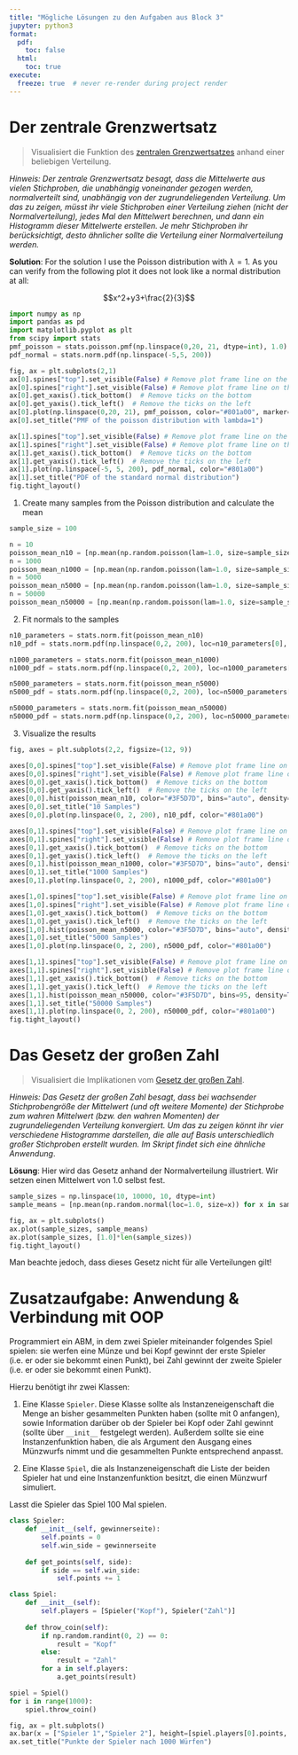 ```yaml
---
title: "Mögliche Lösungen zu den Aufgaben aus Block 3"
jupyter: python3
format:
  pdf:
    toc: false
  html: 
    toc: true
execute:
  freeze: true  # never re-render during project render
---
```


# Der zentrale Grenzwertsatz

> Visualisiert die Funktion des [zentralen Grenzwertsatzes](https://en.wikipedia.org/wiki/Central_limit_theorem) anhand einer beliebigen Verteilung.

*Hinweis: Der zentrale Grenzwertsatz besagt, dass die Mittelwerte aus vielen Stichproben, die unabhängig voneinander gezogen werden, normalverteilt sind, unabhängig von der zugrundeliegenden Verteilung. Um das zu zeigen, müsst ihr viele Stichproben einer Verteilung ziehen (nicht der Normalverteilung), jedes Mal den Mittelwert berechnen, und dann ein Histogramm dieser Mittelwerte erstellen. Je mehr Stichproben ihr berücksichtigt, desto ähnlicher sollte die Verteilung einer Normalverteilung werden.*

**Solution**: For the solution I use the Poisson distribution with $\lambda=1$. As you can verify from the following plot it does not look like a normal distribution at all:

$$x^2+y3+\frac{2}{3}$$

```python
import numpy as np
import pandas as pd
import matplotlib.pyplot as plt
from scipy import stats
pmf_poisson = stats.poisson.pmf(np.linspace(0,20, 21, dtype=int), 1.0)  
pdf_normal = stats.norm.pdf(np.linspace(-5,5, 200))
```

```python
fig, ax = plt.subplots(2,1)
ax[0].spines["top"].set_visible(False) # Remove plot frame line on the top 
ax[0].spines["right"].set_visible(False) # Remove plot frame line on the right
ax[0].get_xaxis().tick_bottom()  # Remove ticks on the bottom
ax[0].get_yaxis().tick_left()  # Remove the ticks on the left
ax[0].plot(np.linspace(0,20, 21), pmf_poisson, color="#801a00", marker="o")
ax[0].set_title("PMF of the poisson distribution with lambda=1")

ax[1].spines["top"].set_visible(False) # Remove plot frame line on the top 
ax[1].spines["right"].set_visible(False) # Remove plot frame line on the right
ax[1].get_xaxis().tick_bottom()  # Remove ticks on the bottom
ax[1].get_yaxis().tick_left()  # Remove the ticks on the left
ax[1].plot(np.linspace(-5, 5, 200), pdf_normal, color="#801a00")
ax[1].set_title("PDF of the standard normal distribution")
fig.tight_layout()
```

1. Create many samples from the Poisson distribution and calculate the mean

```python
sample_size = 100

n = 10
poisson_mean_n10 = [np.mean(np.random.poisson(lam=1.0, size=sample_size)) for i in range(n)]
n = 1000
poisson_mean_n1000 = [np.mean(np.random.poisson(lam=1.0, size=sample_size)) for i in range(n)]
n = 5000
poisson_mean_n5000 = [np.mean(np.random.poisson(lam=1.0, size=sample_size)) for i in range(n)]
n = 50000
poisson_mean_n50000 = [np.mean(np.random.poisson(lam=1.0, size=sample_size)) for i in range(n)]
```

2. Fit normals to the samples

```python
n10_parameters = stats.norm.fit(poisson_mean_n10)
n10_pdf = stats.norm.pdf(np.linspace(0,2, 200), loc=n10_parameters[0], scale=n10_parameters[1])

n1000_parameters = stats.norm.fit(poisson_mean_n1000)
n1000_pdf = stats.norm.pdf(np.linspace(0,2, 200), loc=n1000_parameters[0], scale=n1000_parameters[1])

n5000_parameters = stats.norm.fit(poisson_mean_n5000)
n5000_pdf = stats.norm.pdf(np.linspace(0,2, 200), loc=n5000_parameters[0], scale=n5000_parameters[1])

n50000_parameters = stats.norm.fit(poisson_mean_n50000)
n50000_pdf = stats.norm.pdf(np.linspace(0,2, 200), loc=n50000_parameters[0], scale=n50000_parameters[1])
```

3. Visualize the results

```python
fig, axes = plt.subplots(2,2, figsize=(12, 9))

axes[0,0].spines["top"].set_visible(False) # Remove plot frame line on the top 
axes[0,0].spines["right"].set_visible(False) # Remove plot frame line on the right
axes[0,0].get_xaxis().tick_bottom()  # Remove ticks on the bottom
axes[0,0].get_yaxis().tick_left()  # Remove the ticks on the left
axes[0,0].hist(poisson_mean_n10, color="#3F5D7D", bins="auto", density=True)
axes[0,0].set_title("10 Samples")
axes[0,0].plot(np.linspace(0, 2, 200), n10_pdf, color="#801a00")

axes[0,1].spines["top"].set_visible(False) # Remove plot frame line on the top 
axes[0,1].spines["right"].set_visible(False) # Remove plot frame line on the right
axes[0,1].get_xaxis().tick_bottom()  # Remove ticks on the bottom
axes[0,1].get_yaxis().tick_left()  # Remove the ticks on the left
axes[0,1].hist(poisson_mean_n1000, color="#3F5D7D", bins="auto", density=True)
axes[0,1].set_title("1000 Samples")
axes[0,1].plot(np.linspace(0, 2, 200), n1000_pdf, color="#801a00")

axes[1,0].spines["top"].set_visible(False) # Remove plot frame line on the top 
axes[1,0].spines["right"].set_visible(False) # Remove plot frame line on the right
axes[1,0].get_xaxis().tick_bottom()  # Remove ticks on the bottom
axes[1,0].get_yaxis().tick_left()  # Remove the ticks on the left
axes[1,0].hist(poisson_mean_n5000, color="#3F5D7D", bins="auto", density=True)
axes[1,0].set_title("5000 Samples")
axes[1,0].plot(np.linspace(0, 2, 200), n5000_pdf, color="#801a00")

axes[1,1].spines["top"].set_visible(False) # Remove plot frame line on the top 
axes[1,1].spines["right"].set_visible(False) # Remove plot frame line on the right
axes[1,1].get_xaxis().tick_bottom()  # Remove ticks on the bottom
axes[1,1].get_yaxis().tick_left()  # Remove the ticks on the left
axes[1,1].hist(poisson_mean_n50000, color="#3F5D7D", bins=95, density=True)
axes[1,1].set_title("50000 Samples")
axes[1,1].plot(np.linspace(0, 2, 200), n50000_pdf, color="#801a00")
fig.tight_layout()
```

# Das Gesetz der großen Zahl

> Visualisiert die Implikationen vom [Gesetz der großen Zahl](https://en.wikipedia.org/wiki/Law_of_large_numbers).

*Hinweis: Das Gesetz der großen Zahl besagt, dass bei wachsender Stichprobengröße der Mittelwert (und oft weitere Momente) der Stichprobe zum wahren Mittelwert (bzw. den wahren Momenten) der zugrundeliegenden Verteilung konvergiert. Um das zu zeigen könnt ihr vier verschiedene Histogramme darstellen, die alle auf Basis unterschiedlich großer Stichproben erstellt wurden. Im Skript findet sich eine ähnliche Anwendung*.

**Lösung**: Hier wird das Gesetz anhand der Normalverteilung illustriert. 
Wir setzen einen Mittelwert von 1.0 selbst fest.

```python
sample_sizes = np.linspace(10, 10000, 10, dtype=int)
sample_means = [np.mean(np.random.normal(loc=1.0, size=x)) for x in sample_sizes]
```

```python
fig, ax = plt.subplots()
ax.plot(sample_sizes, sample_means)
ax.plot(sample_sizes, [1.0]*len(sample_sizes))
fig.tight_layout()
```

Man beachte jedoch, dass dieses Gesetz nicht für alle Verteilungen gilt!

# Zusatzaufgabe: Anwendung & Verbindung mit OOP

Programmiert ein ABM, in dem zwei Spieler miteinander folgendes Spiel spielen:
sie werfen eine Münze und bei Kopf gewinnt der erste Spieler (i.e. er oder sie bekommt einen Punkt), bei Zahl gewinnt der zweite Spieler (i.e. er oder sie bekommt einen Punkt).

Hierzu benötigt ihr zwei Klassen:

1. Eine Klasse `Spieler`. Diese Klasse sollte als Instanzeneigenschaft die Menge an bisher gesammelten Punkten haben (sollte mit 0 anfangen), sowie Information darüber ob der Spieler bei Kopf oder Zahl gewinnt (sollte über `__init__` festgelegt werden). Außerdem sollte sie eine Instanzenfunktion haben, die als Argument den Ausgang eines Münzwurfs nimmt und die gesammelten Punkte entsprechend anpasst.

2. Eine Klasse `Spiel`, die als Instanzeneigenschaft die Liste der beiden Spieler hat und eine Instanzenfunktion besitzt, die einen Münzwurf simuliert.

Lasst die Spieler das Spiel 100 Mal spielen.

```python
class Spieler:
    def __init__(self, gewinnerseite):
        self.points = 0
        self.win_side = gewinnerseite
        
    def get_points(self, side):
        if side == self.win_side:
            self.points += 1

class Spiel:
    def __init__(self):
        self.players = [Spieler("Kopf"), Spieler("Zahl")]
        
    def throw_coin(self):
        if np.random.randint(0, 2) == 0:
            result = "Kopf"
        else:
            result = "Zahl"
        for a in self.players:
            a.get_points(result)

spiel = Spiel()
for i in range(1000):
    spiel.throw_coin()

fig, ax = plt.subplots()
ax.bar(x = ["Spieler 1","Spieler 2"], height=[spiel.players[0].points, spiel.players[1].points])
ax.set_title("Punkte der Spieler nach 1000 Würfen")
```

